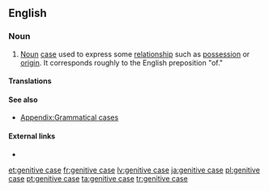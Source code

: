 ==English==
{{wikipedia}}

===Noun===
{{examples-right|examples={{term||John's milk}} — {{term||John's}} is in the genitive (and in the [[possessive case|possessive]]) case.<p>{{term||glass of milk}} — {{term||milk}} is in the genitive (but not the possessive) case.}}
{{en-noun|head=[[genitive]] [[case]]}}

# {{context|grammar|lang=en}} [[noun|Noun]] [[case]] used to express some [[relationship]] such as [[possession]] or [[origin]]. It corresponds roughly to the English preposition "of."

====Translations====
{{trans-see|genitive}}

====See also====
* [[Appendix:Grammatical cases]]

====External links====
* {{projectlink|wikipedia}}

[[et:genitive case]]
[[fr:genitive case]]
[[lv:genitive case]]
[[ja:genitive case]]
[[pl:genitive case]]
[[pt:genitive case]]
[[ta:genitive case]]
[[tr:genitive case]]